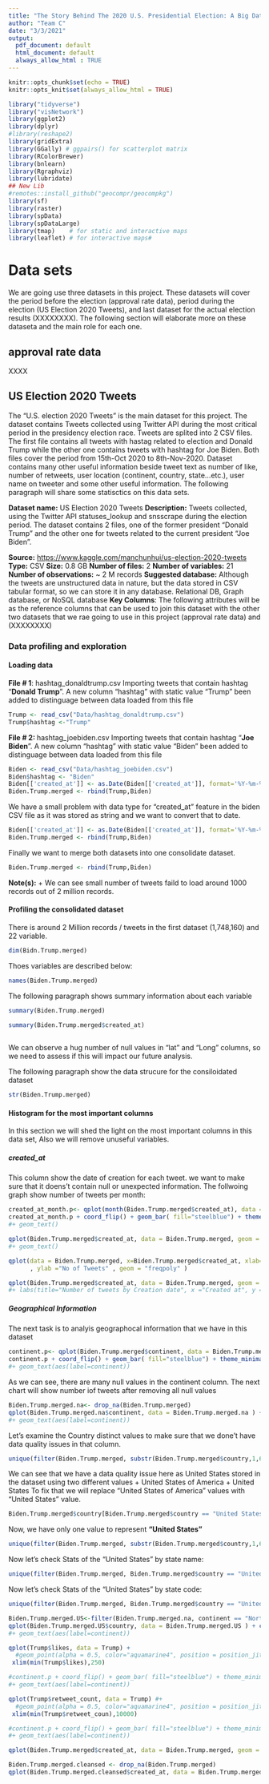 ---
title: "The Story Behind The 2020 U.S. Presidential Election: A Big Data Analysis using Social Media"
author: "Team C"
date: "3/3/2021"
output:
  pdf_document: default
  html_document: default
  always_allow_html : TRUE
---

```{r setup, include=FALSE}
knitr::opts_chunk$set(echo = TRUE)
knitr::opts_knit$set(always_allow_html = TRUE)
```

```{r libraries, include=FALSE}
library("tidyverse")
library("visNetwork")
library(ggplot2)
library(dplyr)
#library(reshape2)
library(gridExtra)
library(GGally) # ggpairs() for scatterplot matrix
library(RColorBrewer)
library(bnlearn)
library(Rgraphviz)
library(lubridate)
## New Lib
#remotes::install_github("geocompr/geocompkg")
library(sf)
library(raster)
library(spData)
library(spDataLarge)
library(tmap)    # for static and interactive maps
library(leaflet) # for interactive maps#
```
# Data sets
We are going use three datasets in this project. These datasets will cover the period before the election (approval rate data), period during the election (US Election 2020 Tweets), and last dataset for the actual election results (XXXXXXXX). The following section will elaborate more on these dataseta and the main role for each one.

## approval rate data
XXXX

## US Election 2020 Tweets
The "U.S. election 2020 Tweets" is the main dataset for this project. The dataset contains Tweets collected using Twitter API during the most critical period in the presidency election race. Tweets are splited into 2 CSV files. The first file contains all tweets with hastag related to election and Donald Trump while the other one contains tweets with hashtag for Joe Biden. Both files cover the period from 15th-Oct 2020 to 8th-Nov-2020. Dataset contains many other useful information beside tweet text as number of like, number of retweets, user location (continent, country, state...etc.), user name on tweeter and some other useful information. The following paragraph will share some statisctics on this data sets.

**Dataset name:** US Election 2020 Tweets
**Description:** Tweets collected, using the Twitter API statuses_lookup and snsscrape during the election period. The dataset contains 2 files, one of the former president “Donald Trump” and the other one for tweets related to the current president “Joe Biden”.

**Source:** <https://www.kaggle.com/manchunhui/us-election-2020-tweets> 
**Type:** CSV
**Size:** 0.8 GB
**Number of files:** 2
**Number of variables:** 21
**Number of observations:** ~ 2 M records
**Suggested database:** Although the tweets are unstructured data in nature, but the data stored in CSV tabular format, so we can store it in any database. Relational DB, Graph database, or NoSQL database
**Key Columns**: The following attributes will be as the reference columns that can be used to join this dataset with the other two datasets that we rae going to use in this project (approval rate data) and  (XXXXXXXX)

### Data profiling and exploration

#### Loading data

**File # 1**: hashtag_donaldtrump.csv
Importing tweets that contain hashtag "**Donald Trump**". A new column "hashtag" with static value "Trump" been added to distinguage between data loaded from this file
```{r IMPORT_DATA_TRUMP, echo=TRUE}
Trump <- read_csv("Data/hashtag_donaldtrump.csv") 
Trump$hashtag <-"Trump"
```
**File # 2: **hashtag_joebiden.csv 
Importing tweets that contain hashtag "**Joe Biden**". A new column "hashtag" with static value "Biden" been added to distinguage between data loaded from this file
```{r IMPORT_DATA_BIDEN, echo=TRUE}
Biden <- read_csv("Data/hashtag_joebiden.csv") 
Biden$hashtag <- "Biden"
Biden[['created_at']] <- as.Date(Biden[['created_at']], format='%Y-%m-%d  %H:%M:%S')
Biden.Trump.merged <- rbind(Trump,Biden)
```
We have a small problem with data type for "created_at" feature in the biden CSV file as it was stored as string and we want to convert that to date.
```{r , echo=TRUE}
Biden[['created_at']] <- as.Date(Biden[['created_at']], format='%Y-%m-%d  %H:%M:%S')
Biden.Trump.merged <- rbind(Trump,Biden)
```

Finally we want to merge both datasets into one consolidate dataset.
```{r , echo=TRUE}
Biden.Trump.merged <- rbind(Trump,Biden)
```

**Note(s):**
  + We can see small number of tweets faild to load around 1000 records out of 2 million     records.


#### Profiling the consolidated dataset

There is around 2 Million records / tweets in the first dataset (1,748,160) and 22 variable. 
```{r, include=TRUE}
dim(Bidn.Trump.merged)
```
Thoes variables are described below:
```{r, include=TRUE}
names(Biden.Trump.merged)
```

The following paragraph shows summary information about each variable
```{r, include=TRUE}
summary(Biden.Trump.merged)
```
```{r, include=TRUE}
summary(Biden.Trump.merged$created_at)
 

```

We can observe a hug number of null values in "lat" and "Long" columns, so we need to assess if this will impact our future analysis.

The following paragraph show the data strucure for the consiloidated dataset 
```{r, include=TRUE}
str(Biden.Trump.merged)
```


#### Histogram for the most important columns
In this section we will shed the light on the most important columns in this data set, Also we will remove unuseful variables.


##### created_at
This column show the date of creation for each tweet. we want to make sure that it doens't contain null or unexpected information.
The follwoing graph show number of tweets per month:
```{r, include=TRUE}
created_at_month.p<- qplot(month(Biden.Trump.merged$created_at), data = Biden.Trump.merged)
created_at_month.p + coord_flip() + geom_bar( fill="steelblue") + theme_minimal() 
#+ geom_text()
```
```{r, include=TRUE}
qplot(Biden.Trump.merged$created_at, data = Biden.Trump.merged, geom = "freqpoly") 
#+ geom_text()
```

```{r, include=TRUE}
qplot(data = Biden.Trump.merged, x=Biden.Trump.merged$created_at, xlab="Creation Date"
      , ylab ="No of Tweets" , geom = "freqpoly" ) 

```


```{r, include=TRUE}
qplot(Biden.Trump.merged$created_at, data = Biden.Trump.merged, geom = "freqpoly", fill="steelblue", color=Biden.Trump.merged$hashtag)+theme(legend.position="bottom")
#+ labs(title="Number of tweets by Creation date", x ="Created at", y = "No. of tweets")


```

##### Geographical Information
The next task is to analyis geographocal information that we have in this dataset
```{r, include=TRUE}
continent.p<- qplot(Biden.Trump.merged$continent, data = Biden.Trump.merged)
continent.p + coord_flip() + geom_bar( fill="steelblue") + theme_minimal() 
#+ geom_text(aes(label=continent))
```
As we can see, there are many null values in the continent column. The next chart will show number iof tweets after removing all null values

```{r, include=TRUE}
Biden.Trump.merged.na<- drop_na(Biden.Trump.merged)
qplot(Biden.Trump.merged.na$continent, data = Biden.Trump.merged.na ) + coord_flip() + geom_bar( fill="steelblue") + theme_minimal() 
#+ geom_text(aes(label=continent))
```

Let's examine the Country distinct values to make sure that we done't have data quality issues in that column.
```{r, include=TRUE}
unique(filter(Biden.Trump.merged, substr(Biden.Trump.merged$country,1,6) == "United")$country)
```
We can see that we have a data quality issue here as United States stored in the dataset using two different values
  + United States of America
  + United States
To fix that we will replace "United States of America" values with  "United States" value.

```{r, include=TRUE}
Biden.Trump.merged$country[Biden.Trump.merged$country == "United States of America"] <- "United States"
```

Now, we have only one value to represent **"United States"**
```{r, include=TRUE}
unique(filter(Biden.Trump.merged, substr(Biden.Trump.merged$country,1,6) == "United")$country)
```
Now let's check Stats of the "United States" by state name:
```{r, include=TRUE}
unique(filter(Biden.Trump.merged, Biden.Trump.merged$country == "United States")$state)
```
Now let's check Stats of the "United States" by state code:
```{r, include=TRUE}
unique(filter(Biden.Trump.merged, Biden.Trump.merged$country == "United States")$state_code)
```



```{r, include=TRUE}
Biden.Trump.merged.US<-filter(Biden.Trump.merged.na, continent == "North America")
qplot(Biden.Trump.merged.US$country, data = Biden.Trump.merged.US ) + coord_flip() + geom_bar( fill="steelblue") + theme_minimal() 
#+ geom_text(aes(label=continent))
```

```{r, include=TRUE}
qplot(Trump$likes, data = Trump) +
  #geom_point(alpha = 0.5, color="aquamarine4", position = position_jitter(h = 0)) 
 xlim(min(Trump$likes),250)

#continent.p + coord_flip() + geom_bar( fill="steelblue") + theme_minimal() 
#+ geom_text(aes(label=continent))
```

```{r, include=TRUE}
qplot(Trump$retweet_count, data = Trump) #+
  #geom_point(alpha = 0.5, color="aquamarine4", position = position_jitter(h = 0)) 
 xlim(min(Trump$retweet_coun),10000)

#continent.p + coord_flip() + geom_bar( fill="steelblue") + theme_minimal() 
#+ geom_text(aes(label=continent))
```
```{r, include=TRUE}
qplot(Biden.Trump.merged$created_at, data = Biden.Trump.merged, geom = "freqpoly", fill="steelblue", color=Biden.Trump.merged$hashtag)+theme(legend.position="bottom")
```
```{r, include=TRUE}
Biden.Trump.merged.cleansed <- drop_na(Biden.Trump.merged)
qplot(Biden.Trump.merged.cleansed$created_at, data = Biden.Trump.merged.cleansed, geom = "freqpoly", fill="steelblue", color=Biden.Trump.merged.cleansed$hashtag)+theme(legend.position="bottom")
```

 
 